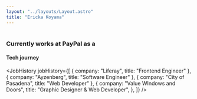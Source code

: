 ```yaml
---
layout: "../layouts/Layout.astro"
title: "Ericka Koyama"
---
```



# <StyledGradient text={frontmatter.title}/>

<Profile
  height={200}
  name={frontmatter.title}
  src={erickaProfile}
  width={200}
/>

### Currently works at PayPal as a <StyledGradient text="Staff Software Engineer" />

#### Tech journey

<JobHistory
  jobHistory={[
    { company: "Liferay", title: "Frontend Engineer" },
    { company: "Ayzenberg", title: "Software Engineer" },
    { company: "City of Pasadena", title: "Web Developer" },
    {
      company: "Value WIndows and Doors",
      title: "Graphic Designer & Web Developer",
    },
  ]}
/>
